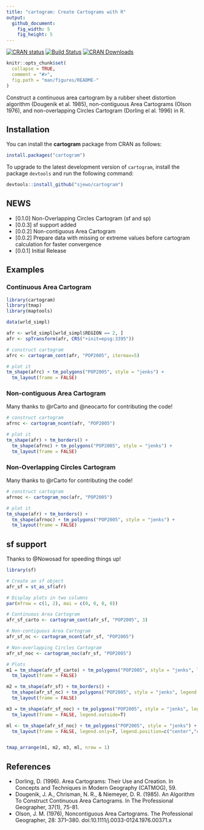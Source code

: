 ```yaml
---
title: "cartogram: Create Cartograms with R"
output:
  github_document:
    fig_width: 5
    fig_height: 5
---
```


[![CRAN status](http://www.r-pkg.org/badges/version/cartogram)](https://cran.r-project.org/package=cartogram)
[![Build Status](https://travis-ci.org/sjewo/cartogram.svg?branch=master)](https://travis-ci.org/sjewo/cartogram)
[![CRAN Downloads](http://cranlogs.r-pkg.org/badges/cartogram)](https://cran.r-project.org/package=cartogram)

```r
knitr::opts_chunk$set(
  collapse = TRUE,
  comment = "#>",
  fig.path = "man/figures/README-"
)
```

Construct a continuous area cartogram by a rubber sheet distortion algorithm (Dougenik et al. 1985), non-contiguous Area Cartograms (Olson 1976), and non-overlapping Circles Cartogram (Dorling el al. 1996) in R.

## Installation

You can install the **cartogram** package from CRAN as follows:

```r
install.packages("cartogram")
```

To upgrade to the latest development version of `cartogram`, install the package `devtools` and run the following command:

```r
devtools::install_github("sjewo/cartogram")
```

## NEWS

* [0.1.0] Non-Overlapping Circles Cartogram (sf and sp)
* [0.0.3] sf support added
* [0.0.2] Non-contiguous Area Cartogram
* [0.0.2] Prepare data with missing or extreme values before cartogram calculation for faster convergence
* [0.0.1] Initial Release

## Examples

### Continuous Area Cartogram

```r
library(cartogram)
library(tmap)
library(maptools)

data(wrld_simpl)

afr <- wrld_simpl[wrld_simpl$REGION == 2, ]
afr <- spTransform(afr, CRS("+init=epsg:3395"))

# construct cartogram
afrc <- cartogram_cont(afr, "POP2005", itermax=5)

# plot it
tm_shape(afrc) + tm_polygons("POP2005", style = "jenks") +
  tm_layout(frame = FALSE)
```

### Non-contiguous Area Cartogram

Many thanks to @rCarto and @neocarto for contributing the code!

```r
# construct cartogram
afrnc <- cartogram_ncont(afr, "POP2005")

# plot it
tm_shape(afr) + tm_borders() +
  tm_shape(afrnc) + tm_polygons("POP2005", style = "jenks") +
  tm_layout(frame = FALSE)
```

### Non-Overlapping Circles Cartogram

Many thanks to @rCarto for contributing the code!

```r
# construct cartogram
afrnoc <- cartogram_noc(afr, "POP2005")

# plot it
tm_shape(afr) + tm_borders() +
  tm_shape(afrnoc) + tm_polygons("POP2005", style = "jenks") +
  tm_layout(frame = FALSE)
```

## sf support

Thanks to @Nowosad for speeding things up!

```r
library(sf)

# Create an sf object
afr_sf = st_as_sf(afr)

# Display plots in two columns
par(mfrow = c(1, 2), mai = c(0, 0, 0, 0))

# Continuous Area Cartogram
afr_sf_carto <- cartogram_cont(afr_sf, "POP2005", 3)

# Non-contiguous Area Cartogram
afr_sf_nc <- cartogram_ncont(afr_sf, "POP2005")

# Non-overlapping Circles Cartogram
afr_sf_noc <- cartogram_noc(afr_sf, "POP2005")

# Plots
m1 = tm_shape(afr_sf_carto) + tm_polygons("POP2005", style = "jenks", legend.show=FALSE) +
  tm_layout(frame = FALSE)

m2 = tm_shape(afr_sf) + tm_borders() + 
  tm_shape(afr_sf_nc) + tm_polygons("POP2005", style = "jenks", legend.show=FALSE) +
  tm_layout(frame = FALSE)

m3 = tm_shape(afr_sf_noc) + tm_polygons("POP2005", style = "jenks", legend.show=FALSE) +
  tm_layout(frame = FALSE, legend.outside=T)

ml <- tm_shape(afr_sf_noc) + tm_polygons("POP2005", style = "jenks") +
  tm_layout(frame = FALSE, legend.only=T, legend.position=c("center","center"))


tmap_arrange(m1, m2, m3, ml, nrow = 1)
```

## References

* Dorling, D. (1996). Area Cartograms: Their Use and Creation. In Concepts and Techniques in Modern Geography (CATMOG), 59.
* Dougenik, J. A., Chrisman, N. R., & Niemeyer, D. R. (1985). An Algorithm To Construct Continuous Area Cartograms. In The Professional Geographer, 37(1), 75-81.
* Olson, J. M. (1976), Noncontiguous Area Cartograms. The Professional Geographer, 28: 371–380. doi:10.1111/j.0033-0124.1976.00371.x
